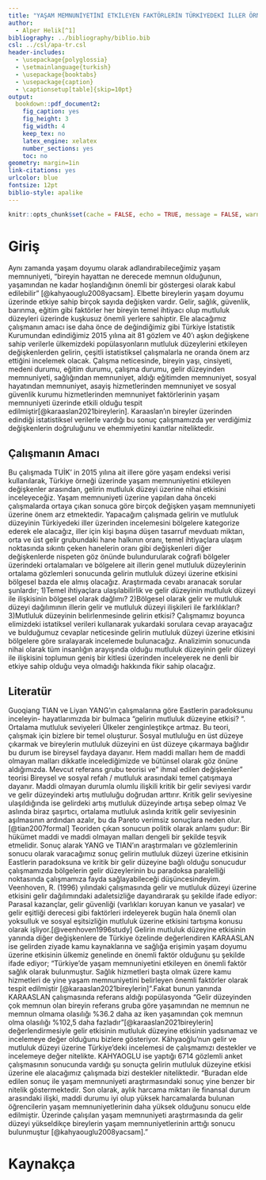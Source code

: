 ```yaml
---
title: "YAŞAM MEMNUNİYETİNİ ETKİLEYEN FAKTÖRLERİN TÜRKİYEDEKİ İLLER ÖRNEĞİ ÜZERİNDEN İNCELENMESİ-GELİR ETKİSİ"
author: 
  - Alper Helik[^1]
bibliography: ../bibliography/biblio.bib
csl: ../csl/apa-tr.csl
header-includes:
  - \usepackage{polyglossia}
  - \setmainlanguage{turkish}
  - \usepackage{booktabs}
  - \usepackage{caption} 
  - \captionsetup[table]{skip=10pt}
output:
  bookdown::pdf_document2:
    fig_caption: yes
    fig_height: 3
    fig_width: 4
    keep_tex: no
    latex_engine: xelatex
    number_sections: yes
    toc: no
geometry: margin=1in
link-citations: yes
urlcolor: blue
fontsize: 12pt
biblio-style: apalike
---
```

```r
knitr::opts_chunk$set(cache = FALSE, echo = TRUE, message = FALSE, warning = FALSE)
```

<!-- ======================================================================= -->
<!-- ============================== NOTLAR ================================= -->
<!-- ======================================================================= -->
[^1]: 19080220, [Github Repo](https://github.com/alperhelik/arasinav_19080220)



# Giriş
Aynı zamanda yaşam doyumu olarak adlandırabileceğimiz yaşam memnuniyeti, "bireyin hayattan ne derecede memnun olduğunun, yaşamından ne kadar hoşlandığının önemli bir göstergesi olarak kabul edilebilir" [@kahyaouglu2008yacsam]. Elbette bireylerin yaşam doyumu üzerinde etkiye sahip birçok sayıda değişken vardır. Gelir, sağlık, güvenlik, barınma, eğitim gibi faktörler her bireyin temel ihtiyacı olup mutluluk düzeyleri üzerinde kuşkusuz önemli yerlere sahiptir. Ele alacağımız çalışmanın amacı ise daha önce de değindiğimiz gibi Türkiye İstatistik Kurumundan edindiğimiz 2015 yılına ait 81 gözlem ve 40’ı aşkın değişkene sahip verilerle ülkemizdeki popülasyonların mutluluk düzeylerini etkileyen değişkenlerden gelirin, çeşitli istatistiksel çalışmalarla ne oranda önem arz ettiğini incelemek olacak. Çalışma neticesinde, bireyin yaşı, cinsiyeti, medeni durumu, eğitim durumu, çalışma durumu, gelir düzeyinden memnuniyeti, sağlığından memnuniyet, aldığı eğitimden memnuniyet, sosyal hayatından memnuniyet, asayiş hizmetlerinden memnuniyet ve sosyal güvenlik kurumu hizmetlerinden memnuniyet faktörlerinin yaşam memnuniyeti üzerinde etkili olduğu tespit edilmiştir[@karaaslan2021bireylerin]. Karaaslan’ın  bireyler üzerinden edindiği istatistiksel verilerle vardığı bu sonuç çalışmamızda yer verdiğimiz değişkenlerin doğruluğunu ve ehemmiyetini kanıtlar niteliktedir.

## Çalışmanın Amacı

Bu çalışmada TUİK’ in 2015 yılına ait illere göre yaşam endeksi verisi kullanılarak, Türkiye örneği üzerinde yaşam memnuniyetini etkileyen değişkenler arasından, gelirin mutluluk düzeyi üzerine nihai etkisini inceleyeceğiz. Yaşam memnuniyeti üzerine yapılan daha önceki çalışmalarda ortaya çıkan sonuca göre birçok değişken yaşam memnuniyeti üzerine önem arz etmektedir. Yapacağım çalışmada gelirin ve mutluluk düzeyinin Türkiyedeki iller üzerinden incelemesini bölgelere kategorize ederek ele alacağız, iller için kişi başına düşen tasarruf mevduatı miktarı, orta ve üst gelir grubundaki hane halkının oranı, temel ihtiyaçlara ulaşım noktasında sıkıntı çeken hanelerin oranı gibi değişkenleri diğer değişkenlerde nispeten göz önünde bulundurularak coğrafi bölgeler üzerindeki ortalamaları ve bölgelere ait illerin genel mutluluk düzeylerinin ortalama gözlemleri sonucunda gelirin mutluluk düzeyi üzerine etkisini bölgesel bazda ele almış olacağız. Araştırmada cevabı aranacak sorular şunlardır;
1)Temel ihtiyaçlara ulaşılabilirlik ve gelir düzeyinin mutluluk düzeyi ile ilişkisinin bölgesel olarak dağlımı?
2)Bölgesel olarak gelir ve mutluluk düzeyi dağılımının illerin gelir ve mutluluk düzeyi ilişkileri ile farklılıkları?
3)Mutluluk düzeyinin belirlenmesinde gelirin etkisi?
Çalışmamız boyunca elimizdeki istatiksel verileri kullanarak yukardaki sorulara cevap arayacağız ve bulduğumuz cevaplar neticesinde gelirin mutluluk düzeyi üzerine etkisini bölgelere göre sıralayarak incelemede bulunacağız. Analizimin sonucunda nihai olarak tüm insanlığın arayışında olduğu mutluluk düzeyinin gelir düzeyi ile ilişkisini toplumun geniş bir kitlesi üzerinden inceleyerek ne denli bir etkiye sahip olduğu veya olmadığı hakkında fikir sahip olacağız.

## Literatür 


Guoqiang TIAN ve Liyan YANG’ın çalışmalarına göre Eastlerin paradoksunu inceleyin- hayatlarımızda bir bulmaca “gelirin mutluluk düzeyine etkisi? “. Ortalama mutluluk seviyeleri
Ülkeler zenginleştikçe artmaz. Bu teori, çalışmak için bizlere bir temel oluşturur.
Sosyal mutluluğu en üst düzeye çıkarmak ve bireylerin mutluluk düzeyini en üst düzeye çıkarmaya bağlıdır bu durum ise bireysel faydaya dayanır. Hem maddi malları hem de maddi olmayan malları dikkatle incelediğimizde ve bütünsel olarak göz önüne aldığımızda. Mevcut referans grubu teorisi ve” ihmal edilen değişkenler" teorisi Bireysel ve sosyal refah / mutluluk arasındaki temel çatışmaya dayanır. Maddi olmayan durumla olumlu ilişkili kritik bir gelir seviyesi vardır ve gelir düzeyindeki artış mutluluğu doğrudan arttırır. Kritik gelir seviyesine ulaşıldığında ise gelirdeki artış mutluluk düzeyinde artışa sebep olmaz
Ve aslında biraz şaşırtıcı, ortalama mutluluk aslında kritik gelir seviyesinin aşılmasının ardından azalır, bu da Pareto verimsiz sonuçlara neden olur.[@tian2007formal] Teoriden çıkan sonucun politik olarak anlamı şudur: Bir hükümet maddi ve maddi olmayan malları dengeli bir şekilde teşvik etmelidir. Sonuç alarak YANG ve TIAN’ın araştırmaları ve gözlemlerinin sonucu olarak varacağımız sonuç gelirin mutluluk düzeyi üzerine etkisinin Eastlerin paradoksuna ve kritik bir gelir düzeyine bağlı olduğu sonucudur çalışmamızda bölgelerin gelir düzeylerinin bu paradoksa paralelliği noktasında çalışmamıza fayda sağlayabileceği düşüncesindeyim. 
 Veenhoven, R. (1996) yılındaki çalışmasında gelir ve mutluluk düzeyi üzerine etkisini gelir dağılımındaki adaletsizliğe dayandırarak şu şekilde ifade ediyor: Parasal kazançlar, gelir güvenliği (varlıkları koruyan kanun ve yasalar) ve gelir eşitliği derecesi gibi faktörleri irdeleyerek bugün hala önemli olan yoksulluk ve sosyal eşitsizliğin mutluluk üzerine etkisini tartışma konusu olarak işliyor.[@veenhoven1996study]
 Gelirin mutluluk düzeyine etkisinin yanında diğer değişkenlere de Türkiye özelinde değerlendiren KARAASLAN ise gelirden ziyade kamu kaynaklarına ve sağlığa erişimin yaşam doyumu üzerine etkisinin ülkemiz genelinde en önemli faktör olduğunu şu şekilde ifade ediyor; "Türkiye’de yaşam memnuniyetini etkileyen en önemli faktör sağlık olarak bulunmuştur. Sağlık hizmetleri başta olmak üzere kamu hizmetleri de yine yaşam memnuniyetini belirleyen önemli faktörler olarak tespit edilmiştir [@karaaslan2021bireylerin]".Fakat bunun yanında KARAASLAN çalışmasında referans aldığı popülasyonda "Gelir düzeyinden çok memnun olan bireyin referans gruba göre yaşamından ne memnun ne memnun olmama olasılığı %36.2 daha az iken yaşamından çok memnun olma olasılığı %102,5 daha fazladır"[@karaaslan2021bireylerin] değerlendirmesiyle gelir etkisinin mutluluk düzeyine etkisinin yadsınamaz ve incelemeye değer olduğunu bizlere gösteriyor.
 Kâhyaoğlu’nun gelir ve mutluluk düzeyi üzerine Türkiye’deki incelemesi de çalışmamızı destekler ve incelemeye değer nitelikte. KAHYAOGLU ise yaptığı 6714 gözlemli anket çalışmasının sonucunda vardığı şu sonuçta gelirin mutluluk düzeyine etkisi üzerine ele alacağımız çalışmada bizi destekler niteliktedir. "Buradan elde edilen sonuç ile yaşam memnuniyeti araştırmasındaki sonuç yine benzer bir nitelik göstermektedir. Son olarak, aylık harcama miktarı ile finansal durum arasındaki ilişki, maddi durumu iyi olup yüksek harcamalarda bulunan öğrencilerin yaşam memnuniyetlerinin daha yüksek olduğunu sonucu elde edilmiştir. Üzerinde çalışılan yaşam memnuniyeti araştırmasında da gelir düzeyi yükseldikçe bireylerin yaşam memnuniyetlerinin arttığı sonucu bulunmuştur [@kahyaouglu2008yacsam]." 


\newpage
# Kaynakça {#references}
<div id="refs"></div>

